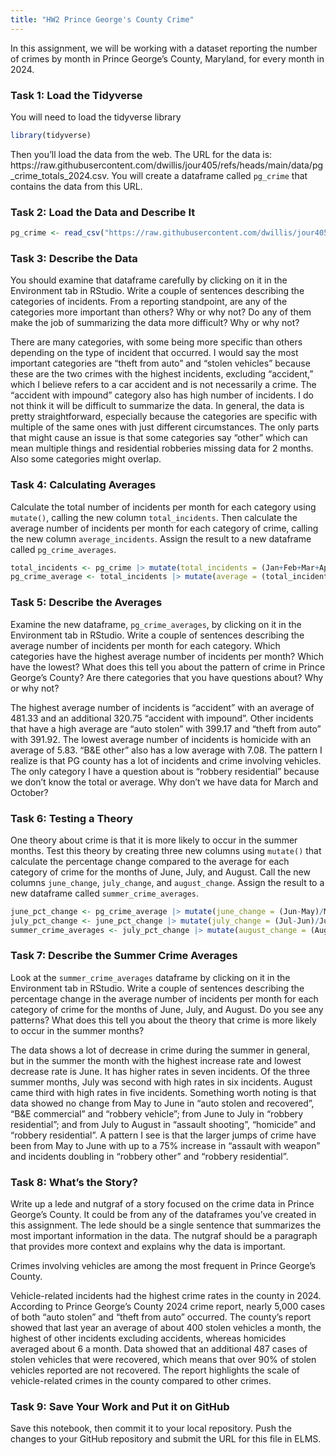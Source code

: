 ```yaml
---
title: "HW2 Prince George's County Crime"
---
```


In this assignment, we will be working with a dataset reporting the number of crimes by month in Prince George's County, Maryland, for every month in 2024. 

### Task 1: Load the Tidyverse

You will need to load the tidyverse library

```r
library(tidyverse)
```

Then you'll load the data from the web. The URL for the data is: https://raw.githubusercontent.com/dwillis/jour405/refs/heads/main/data/pg_crime_totals_2024.csv. You will create a dataframe called `pg_crime` that contains the data from this URL.

### Task 2: Load the Data and Describe It

```r
pg_crime <- read_csv("https://raw.githubusercontent.com/dwillis/jour405/refs/heads/main/data/pg_crime_totals_2024.csv")
```
### Task 3: Describe the Data

You should examine that dataframe carefully by clicking on it in the Environment tab in RStudio. Write a couple of sentences describing the categories of incidents. From a reporting standpoint, are any of the categories more important than others? Why or why not? Do any of them make the job of summarizing the data more difficult? Why or why not?

There are many categories, with some being more specific than others depending on the type of incident that occurred. I would say the most important categories are "theft from auto" and "stolen vehicles" because these are the two crimes with the highest incidents, excluding "accident," which I believe refers to a car accident and is not necessarily a crime. The "accident with impound" category also has high number of incidents. I do not think it will be difficult to summarize the data. In general, the data is pretty straightforward, especially because the categories are specific with multiple of the same ones with just different circumstances. The only parts that might cause an issue is that some categories say "other" which can mean multiple things and residential robberies missing data for 2 months. Also some categories might overlap.

### Task 4: Calculating Averages

Calculate the total number of incidents per month for each category using `mutate()`, calling the new column `total_incidents`. Then calculate the average number of incidents per month for each category of crime, calling the new column `average_incidents`. Assign the result to a new dataframe called `pg_crime_averages`.

```r
total_incidents <- pg_crime |> mutate(total_incidents = (Jan+Feb+Mar+Apr+May+Jun+Jul+Aug+Sep+Oct+Nov+Dec))
pg_crime_average <- total_incidents |> mutate(average = (total_incidents/12))
```

### Task 5: Describe the Averages

Examine the new dataframe, `pg_crime_averages`, by clicking on it in the Environment tab in RStudio. Write a couple of sentences describing the average number of incidents per month for each category. Which categories have the highest average number of incidents per month? Which have the lowest? What does this tell you about the pattern of crime in Prince George's County? Are there categories that you have questions about? Why or why not?

The highest average number of incidents is "accident" with an average of 481.33 and an additional 320.75 "accident with impound". Other incidents that have a high average are "auto stolen" with 399.17 and "theft from auto" with 391.92. The lowest average number of incidents is homicide with an average of 5.83. "B&E other" also has a low average with 7.08. The pattern I realize is that PG county has a lot of incidents and crime involving vehicles. The only category I have a question about is "robbery residential" because we don't know the total or average. Why don't we have data for March and October?


### Task 6: Testing a Theory

One theory about crime is that it is more likely to occur in the summer months. Test this theory by creating three new columns using `mutate()` that calculate the percentage change compared to the average for each category of crime for the months of June, July, and August. Call the new columns `june_change`, `july_change`, and `august_change`. Assign the result to a new dataframe called `summer_crime_averages`.

```r
june_pct_change <- pg_crime_average |> mutate(june_change = (Jun-May)/May*100)
july_pct_change <- june_pct_change |> mutate(july_change = (Jul-Jun)/Jun*100) 
summer_crime_averages <- july_pct_change |> mutate(august_change = (Aug-Jul)/Jul*100)
```

### Task 7: Describe the Summer Crime Averages

Look at the `summer_crime_averages` dataframe by clicking on it in the Environment tab in RStudio. Write a couple of sentences describing the percentage change in the average number of incidents per month for each category of crime for the months of June, July, and August. Do you see any patterns? What does this tell you about the theory that crime is more likely to occur in the summer months?

The data shows a lot of decrease in crime during the summer in general, but in the summer the month with the highest increase rate and lowest decrease rate is June. It has higher rates in seven incidents. Of the three summer months, July was second with high rates in six incidents. August came third with high rates in five incidents. Something worth noting is that data showed no change from May to June in "auto stolen and recovered", "B&E commercial" and "robbery vehicle"; from June to July in "robbery residential"; and from July to August in "assault shooting", "homicide" and "robbery residential". A pattern I see is that the larger jumps of crime have been from May to June with up to a 75% increase in "assault with weapon" and incidents doubling in "robbery other" and "robbery residential".

### Task 8: What's the Story?

Write up a lede and nutgraf of a story focused on the crime data in Prince George's County. It could be from any of the dataframes you've created in this assignment. The lede should be a single sentence that summarizes the most important information in the data. The nutgraf should be a paragraph that provides more context and explains why the data is important.

Crimes involving vehicles are among the most frequent in Prince George's County.

Vehicle-related incidents had the highest crime rates in the county in 2024. According to Prince George's County 2024 crime report, nearly 5,000 cases of both "auto stolen" and "theft from auto" occurred. The county's report showed that last year an average of about 400 stolen vehicles a month, the highest of other incidents excluding accidents, whereas homicides averaged about 6 a month. Data showed that an additional 487 cases of stolen vehicles that were  recovered, which means that over 90% of stolen vehicles reported are not recovered. The report highlights the scale of vehicle-related crimes in the county compared to other crimes.

### Task 9: Save Your Work and Put it on GitHub

Save this notebook, then commit it to your local repository. Push the changes to your GitHub repository and submit the URL for this file in ELMS.
